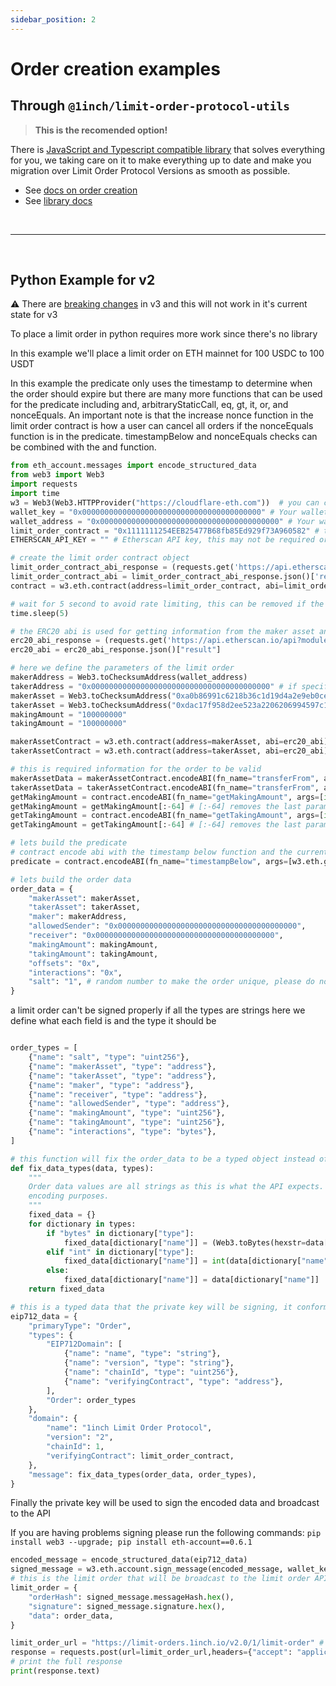 ```yaml
---
sidebar_position: 2
---
```


# Order creation examples

## Through `@1inch/limit-order-protocol-utils`
> **This is the recomended option!**

There is [JavaScript and Typescript compatible library](./utils/about) that solves everything for you, we taking care on it to make everything up to date and make you migration over Limit Order Protocol Versions as smooth as possible.

- See [docs on order creation](./utils/guide/quick-start)
- See [library docs](./utils/about)

<br/>

---

<br/>


## Python Example for v2

⚠️ There are [breaking changes](https://docs.1inch.io/docs/limit-order-protocol/v3-migration) in v3 and this will not work in it's current state for v3

To place a limit order in python requires more work since there's no library

In this example we'll place a limit order on ETH mainnet for 100 USDC to 100 USDT

In this example the predicate only uses the timestamp to determine when the order should expire but there are many more functions that can be used for the predicate including and, arbitraryStaticCall, eq, gt, it, or, and nonceEquals. An important note is that the increase nonce function in the limit order contract is how a user can cancel all orders if the nonceEquals function is in the predicate. timestampBelow and nonceEquals checks can be combined with the and function.

```python
from eth_account.messages import encode_structured_data
from web3 import Web3
import requests
import time
w3 = Web3(Web3.HTTPProvider("https://cloudflare-eth.com"))  # you can customize the RPC
wallet_key = "0x0000000000000000000000000000000000000000" # Your wallet private key
wallet_address = "0x0000000000000000000000000000000000000000" # Your wallet address
limit_order_contract = "0x1111111254EEB25477B68fb85Ed929f73A960582" # the limit order contract
ETHERSCAN_API_KEY = "" # Etherscan API key, this may not be required or should be changed if the ABIs are changed to literals or a different blockchain API is used like api.bscscan.com or api.polygonscan.com

# create the limit order contract object
limit_order_contract_abi_response = (requests.get('https://api.etherscan.io/api?module=contract&action=getabi&address=' + limit_order_contract +'&apikey=' + ETHERSCAN_API_KEY))
limit_order_contract_abi = limit_order_contract_abi_response.json()['result']
contract = w3.eth.contract(address=limit_order_contract, abi=limit_order_contract_abi)

# wait for 5 second to avoid rate limiting, this can be removed if the API key is specified and not the free api key
time.sleep(5)

# the ERC20 abi is used for getting information from the maker asset and taker asset
erc20_abi_response = (requests.get('https://api.etherscan.io/api?module=contract&action=getabi&address=0x6b175474e89094c44da98b954eedeac495271d0f&apikey=' + ETHERSCAN_API_KEY)) #DAI ABI since it's ERC20 standard
erc20_abi = erc20_abi_response.json()["result"]

# here we define the parameters of the limit order
makerAddress = Web3.toChecksumAddress(wallet_address)
takerAddress = "0x0000000000000000000000000000000000000000" # if specified only this address can be a taker
makerAsset = Web3.toChecksumAddress("0xa0b86991c6218b36c1d19d4a2e9eb0ce3606eb48")
takerAsset = Web3.toChecksumAddress("0xdac17f958d2ee523a2206206994597c13d831ec7")
makingAmount = "100000000"
takingAmount = "100000000"

makerAssetContract = w3.eth.contract(address=makerAsset, abi=erc20_abi)
takerAssetContract = w3.eth.contract(address=takerAsset, abi=erc20_abi)

# this is required information for the order to be valid
makerAssetData = makerAssetContract.encodeABI(fn_name="transferFrom", args=[makerAddress, takerAddress, int(makingAmount)])
takerAssetData = takerAssetContract.encodeABI(fn_name="transferFrom", args=[takerAddress, makerAddress, int(takingAmount)])
getMakingAmount = contract.encodeABI(fn_name="getMakingAmount", args=[int(makingAmount), int(takingAmount), 0])
getMakingAmount = getMakingAmount[:-64] # [:-64] removes the last parameter to match the javascript library's output for getMakingAmount
getTakingAmount = contract.encodeABI(fn_name="getTakingAmount", args=[int(makingAmount), int(takingAmount), 0])
getTakingAmount = getTakingAmount[:-64] # [:-64] removes the last parameter to match the javascript library's output for getTakingAmount

# lets build the predicate
# contract encode abi with the timestamp below function and the current time + 180 seconds
predicate = contract.encodeABI(fn_name="timestampBelow", args=[w3.eth.getBlock('latest').timestamp + 180])

# lets build the order data
order_data = {
    "makerAsset": makerAsset,
    "takerAsset": takerAsset,
    "maker": makerAddress,
    "allowedSender": "0x0000000000000000000000000000000000000000",
    "receiver": "0x0000000000000000000000000000000000000000",
    "makingAmount": makingAmount,
    "takingAmount": takingAmount,
    "offsets": "0x",
    "interactions": "0x",
    "salt": "1", # random number to make the order unique, please do not leave it as 1
}
```

a limit order can't be signed properly if all the types are strings here we define what each field is and the type it should be

```python

order_types = [
    {"name": "salt", "type": "uint256"},
    {"name": "makerAsset", "type": "address"},
    {"name": "takerAsset", "type": "address"},
    {"name": "maker", "type": "address"},
    {"name": "receiver", "type": "address"},
    {"name": "allowedSender", "type": "address"},
    {"name": "makingAmount", "type": "uint256"},
    {"name": "takingAmount", "type": "uint256"},
    {"name": "interactions", "type": "bytes"},
]

# this function will fix the order_data to be a typed object instead of only strings
def fix_data_types(data, types):
    """
    Order data values are all strings as this is what the API expects. This function fixes their types for
    encoding purposes.
    """
    fixed_data = {}
    for dictionary in types:
        if "bytes" in dictionary["type"]:
            fixed_data[dictionary["name"]] = (Web3.toBytes(hexstr=data[dictionary["name"]]))
        elif "int" in dictionary["type"]:
            fixed_data[dictionary["name"]] = int(data[dictionary["name"]])
        else:
            fixed_data[dictionary["name"]] = data[dictionary["name"]]
    return fixed_data

# this is a typed data that the private key will be signing, it conforms to the EIP 712 standard
eip712_data = {
    "primaryType": "Order",
    "types": {
        "EIP712Domain": [
            {"name": "name", "type": "string"},
            {"name": "version", "type": "string"},
            {"name": "chainId", "type": "uint256"},
            {"name": "verifyingContract", "type": "address"},
        ],
        "Order": order_types
    },
    "domain": {
        "name": "1inch Limit Order Protocol",
        "version": "2",
        "chainId": 1,
        "verifyingContract": limit_order_contract,
    },
    "message": fix_data_types(order_data, order_types),
}
```

Finally the private key will be used to sign the encoded data and broadcast to the API

If you are having problems signing please run the following commands:
``pip install web3 --upgrade; pip install eth-account==0.6.1``

```python
encoded_message = encode_structured_data(eip712_data)
signed_message = w3.eth.account.sign_message(encoded_message, wallet_key)
# this is the limit order that will be broadcast to the limit order API
limit_order = {
    "orderHash": signed_message.messageHash.hex(),
    "signature": signed_message.signature.hex(),
    "data": order_data,
}

limit_order_url = "https://limit-orders.1inch.io/v2.0/1/limit-order" # make sure to change the endpoint if you are not using ETH mainnet
response = requests.post(url=limit_order_url,headers={"accept": "application/json, text/plain, */*", "content-type": "application/json"}, json=limit_order)
# print the full response
print(response.text)
```
